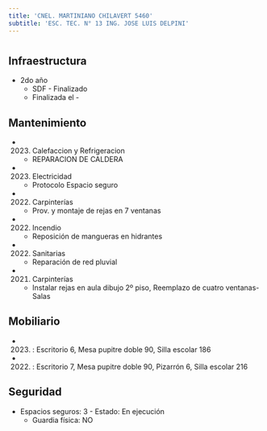 ```yaml
---
title: 'CNEL. MARTINIANO CHILAVERT 5460'
subtitle: 'ESC. TEC. N° 13 ING. JOSE LUIS DELPINI'
---
```


#
## Infraestructura

* 2do año 
    + SDF - Finalizado 
    + Finalizada el - 






## Mantenimiento

*  (2023) Calefaccion y Refrigeracion 
    + REPARACION DE CALDERA

*  (2023) Electricidad 
    + Protocolo Espacio seguro

*  (2022) Carpinterías 
    + Prov. y montaje de rejas en  7 ventanas

*  (2022) Incendio 
    + Reposición de mangueras en hidrantes

*  (2022) Sanitarias 
    + Reparación de red pluvial

*  (2021) Carpinterías 
    + Instalar rejas en aula dibujo 2º piso, Reemplazo de cuatro ventanas-Salas





## Mobiliario

*  (2023) : Escritorio 6, Mesa pupitre doble 90, Silla escolar 186 

*  (2022) : Escritorio 7, Mesa pupitre doble 90, Pizarrón 6, Silla escolar 216 





## Seguridad

*  Espacios seguros: 3 - Estado: En ejecución 
    + Guardia física: NO



